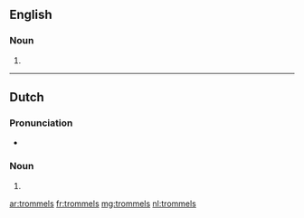 ==English==

===Noun===
{{head|en|noun plural form}}

# {{plural of|trommel|lang=en}}

----

==Dutch==

===Pronunciation===
* {{audio|Nl-trommels.ogg|Audio|lang=nl}}

===Noun===
{{head|nl|noun plural form}}

# {{nl-noun form of|pl|trommel}}

[[ar:trommels]]
[[fr:trommels]]
[[mg:trommels]]
[[nl:trommels]]